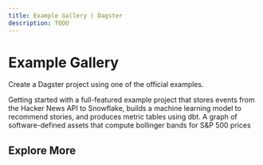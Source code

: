 ```yaml
---
title: Example Gallery | Dagster
description: TODO
---
```


# Example Gallery

Create a Dagster project using one of the official examples.

<div class="flex flex-row justify-center">
  <div class="flex flex-col space-y-8">
    <ExampleItem
      title="Hacker News Example"
      hrefCloud="#TODO"
      hrefDoc="/guides/dagster/example_project"
      hrefCode="examples/hacker_news_assets"
      tags={["Software-defined assets", "Modern data stack"]}
    >
      Getting started with a full-featured example project that stores events
      from the Hacker News API to Snowflake, builds a machine learning model to
      recommend stories, and produces metric tables using dbt.
    </ExampleItem>
    <ExampleItem
      title="Bollinger"
      hrefCloud="#TODO"
      hrefCode="examples/bollinger"
      tags={["Software-defined assets", "Pandera", "Types", "Metadata"]}
    >
      A graph of software-defined assets that compute bollinger bands for S&P
      500 prices
    </ExampleItem>
  </div>
</div>

## Explore More

<div class="grid md:grid-cols-3 grid-flow-row gap-4">
  <ExampleItemSmall
    title="assets-modern-data-stack"
    hrefCode="examples/modern_data_stack_assets"
    tags={["Software-defined assets", "Airbyte", "dbt"]}
  />
  <ExampleItemSmall
    title="example-hacker-news"
    hrefCode="examples/hacker_news"
    tags={["dbt", "Snowflake", "AWS S3", "Pyspark"]}
  />
  <ExampleItemSmall
    title="example-airline"
    hrefCode="examples/airline_assets"
    tags={["Software-defined assets"]}
  />
  <ExampleItemSmall
    title="with-great-expectations"
    hrefCode="examples/gc_example"
    tags={["Metadata"]}
  />
  <ExampleItemSmall
    title="with-conditional-branching"
    hrefCode="examples/nyt-feed"
    tags={["DAG design"]}
  />
  <ExampleItemSmall
    title="with-dynamic-output"
    hrefCode="#TODO"
    tags={["DAG design"]}
  />
  <ExampleItemSmall
    title="with-memoization"
    hrefCode="examples/memoized_development"
    tags={["DAG design"]}
  />
  <ExampleItemSmall
    title="with-dbt"
    hrefCode="examples/dbt_example"
    tags={["dbt"]}
  />
  <ExampleItemSmall
    title="assets-dbt"
    hrefCode="examples/dbt_python_assets"
    tags={["Software-defined assets", "dbt"]}
  />
  <ExampleItemSmall
    title="with-pyspark"
    hrefCode="examples/basic_pyspark"
    tags={["PySpark"]}
  />
  <ExampleItemSmall
    title="with-pyspark-emr"
    hrefCode="examples/emr_spark"
    tags={["PySpark", "AWS EMR"]}
  />
  <ExampleItemSmall
    title="with-snowflake"
    hrefCode="#TODO"
    tags={["IO handling"]}
  />
  <ExampleItemSmall title="with-gcs" hrefCode="#TODO" tags={["IO handling"]} />
  <ExampleItemSmall
    title="deploy-docker"
    hrefCode="examples/deploy_docker"
    tags={["Deployment"]}
  />
  <ExampleItemSmall
    title="deploy-ecs"
    hrefCode="examples/deploy_ecs"
    tags={["Deployment"]}
  />
  <ExampleItemSmall
    title="deploy-k8s"
    hrefCode="examples/deploy_k8s"
    tags={["Deployment"]}
  />
</div>
